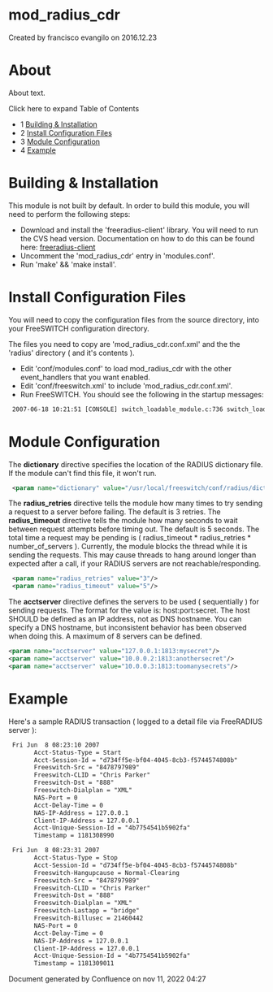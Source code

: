 
# mod_radius_cdr 

 Created by  francisco evangilo on 2016.12.23

# About

About text.

Click here to expand Table of Contents

* 1 [Building & Installation](#building--installation)
* 2 [Install Configuration Files](#install-configuration-files)
* 3 [Module Configuration](#module-configuration)
* 4 [Example](#example)

# Building & Installation

This module is not built by default. In order to build this module, you will need to perform the following steps:

* Download and install the 'freeradius-client' library. You will need to run the CVS head version. Documentation on how to do this can be found here: [freeradius-client](http://wiki.freeradius.org/Radiusclient)
* Uncomment the 'mod\_radius\_cdr' entry in 'modules.conf'.
* Run 'make' && 'make install'.

# Install Configuration Files

You will need to copy the configuration files from the source directory, into your FreeSWITCH configuration directory.

The files you need to copy are 'mod\_radius\_cdr.conf.xml' and the the 'radius' directory ( and it's contents ).

* Edit 'conf/modules.conf' to load mod\_radius\_cdr with the other event\_handlers that you want enabled.
* Edit 'conf/freeswitch.xml' to include 'mod\_radius\_cdr.conf.xml'.
* Run FreeSWITCH. You should see the following in the startup messages:

```xml
 2007-06-18 10:21:51 [CONSOLE] switch_loadable_module.c:736 switch_loadable_module_load_file() Successfully Loaded [mod_radius_cdr]
```

# Module Configuration

The **dictionary** directive specifies the location of the RADIUS dictionary file. If the module can't find this file, it won't run.

```xml
 <param name="dictionary" value="/usr/local/freeswitch/conf/radius/dictionary"/>
```

The **radius\_retries** directive tells the module how many times to try sending a request to a server before failing. The default is 3 retries. The **radius\_timeout** directive tells the module how many seconds to wait between request attempts before timing out. The default is 5 seconds. The total time a request may be pending is ( radius\_timeout \* radius\_retries \* number\_of\_servers ). Currently, the module blocks the thread while it is sending the requests. This may cause threads to hang around longer than expected after a call, if your RADIUS servers are not reachable/responding.

```xml
 <param name="radius_retries" value="3"/>
 <param name="radius_timeout" value="5"/>
```

The **acctserver** directive defines the servers to be used ( sequentially ) for sending requests. The format for the value is: host:port:secret. The host SHOULD be defined as an IP address, not as DNS hostname. You can specify a DNS hostname, but inconsistent behavior has been observed when doing this. A maximum of 8 servers can be defined.

```xml
<param name="acctserver" value="127.0.0.1:1813:mysecret"/>
<param name="acctserver" value="10.0.0.2:1813:anothersecret"/>
<param name="acctserver" value="10.0.0.3:1813:toomanysecrets"/>
```

# Example

Here's a sample RADIUS transaction ( logged to a detail file via FreeRADIUS server ):

```xml
 Fri Jun  8 08:23:10 2007
       Acct-Status-Type = Start
       Acct-Session-Id = "d734ff5e-bf04-4045-8cb3-f5744574808b"
       Freeswitch-Src = "8478797989"
       Freeswitch-CLID = "Chris Parker"
       Freeswitch-Dst = "888"
       Freeswitch-Dialplan = "XML"
       NAS-Port = 0
       Acct-Delay-Time = 0
       NAS-IP-Address = 127.0.0.1
       Client-IP-Address = 127.0.0.1
       Acct-Unique-Session-Id = "4b7754541b5902fa"
       Timestamp = 1181308990
```

```xml
 Fri Jun  8 08:23:31 2007
       Acct-Status-Type = Stop
       Acct-Session-Id = "d734ff5e-bf04-4045-8cb3-f5744574808b"
       Freeswitch-Hangupcause = Normal-Clearing
       Freeswitch-Src = "8478797989"
       Freeswitch-CLID = "Chris Parker"
       Freeswitch-Dst = "888"
       Freeswitch-Dialplan = "XML"
       Freeswitch-Lastapp = "bridge"
       Freeswitch-Billusec = 21460442
       NAS-Port = 0
       Acct-Delay-Time = 0
       NAS-IP-Address = 127.0.0.1
       Client-IP-Address = 127.0.0.1
       Acct-Unique-Session-Id = "4b7754541b5902fa"
       Timestamp = 1181309011
```

Document generated by Confluence on nov 11, 2022 04:27
